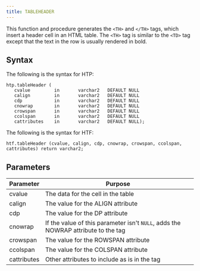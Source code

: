 ```yaml
---
title: TABLEHEADER
---
```


This function and procedure generates the `<TH>` and `</TH>` tags, which insert a header cell in an HTML table. The `<TH>` tag is similar to the `<TD>` tag except that the text in the row is usually rendered in bold.

## Syntax

The following is the syntax for HTP:

```
htp.tableHeader (
   cvalue         in       varchar2   DEFAULT NULL
   calign         in       varchar2   DEFAULT NULL
   cdp            in       varchar2   DEFAULT NULL
   cnowrap        in       varchar2   DEFAULT NULL
   crowspan       in       varchar2   DEFAULT NULL
   ccolspan       in       varchar2   DEFAULT NULL
   cattributes    in       varchar2   DEFAULT NULL);
```

The following is the syntax for HTF:

```
htf.tableHeader (cvalue, calign, cdp, cnowrap, crowspan, ccolspan, cattributes) return varchar2;
```

## Parameters

| Parameter | Purpose |
| --------- | -------- |
| cvalue | The data for the cell in the table |
| calign | The value for the ALIGN attribute |
| cdp | The value for the DP attribute |
| cnowrap | If the value of this parameter isn't `NULL`, adds the NOWRAP attribute to the tag |
| crowspan | The value for the ROWSPAN attribute |
| ccolspan| The value for the COLSPAN attribute |
| cattributes | Other attributes to include as is in the tag |
